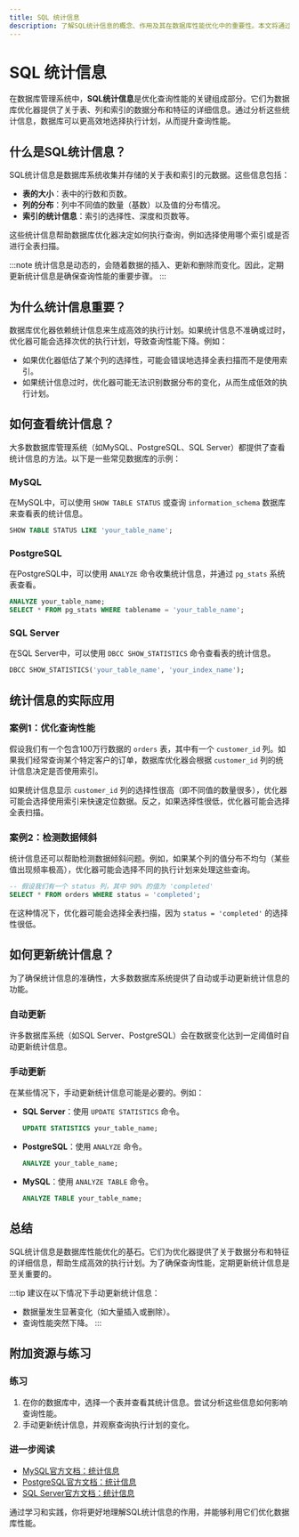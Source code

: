 ```yaml
---
title: SQL 统计信息
description: 了解SQL统计信息的概念、作用及其在数据库性能优化中的重要性。本文将通过示例和实际案例帮助初学者掌握SQL统计信息的基础知识。
---
```


# SQL 统计信息

在数据库管理系统中，**SQL统计信息**是优化查询性能的关键组成部分。它们为数据库优化器提供了关于表、列和索引的数据分布和特征的详细信息。通过分析这些统计信息，数据库可以更高效地选择执行计划，从而提升查询性能。

## 什么是SQL统计信息？

SQL统计信息是数据库系统收集并存储的关于表和索引的元数据。这些信息包括：

- **表的大小**：表中的行数和页数。
- **列的分布**：列中不同值的数量（基数）以及值的分布情况。
- **索引的统计信息**：索引的选择性、深度和页数等。

这些统计信息帮助数据库优化器决定如何执行查询，例如选择使用哪个索引或是否进行全表扫描。

:::note
统计信息是动态的，会随着数据的插入、更新和删除而变化。因此，定期更新统计信息是确保查询性能的重要步骤。
:::

## 为什么统计信息重要？

数据库优化器依赖统计信息来生成高效的执行计划。如果统计信息不准确或过时，优化器可能会选择次优的执行计划，导致查询性能下降。例如：

- 如果优化器低估了某个列的选择性，可能会错误地选择全表扫描而不是使用索引。
- 如果统计信息过时，优化器可能无法识别数据分布的变化，从而生成低效的执行计划。

## 如何查看统计信息？

大多数数据库管理系统（如MySQL、PostgreSQL、SQL Server）都提供了查看统计信息的方法。以下是一些常见数据库的示例：

### MySQL

在MySQL中，可以使用 `SHOW TABLE STATUS` 或查询 `information_schema` 数据库来查看表的统计信息。

```sql
SHOW TABLE STATUS LIKE 'your_table_name';
```

### PostgreSQL

在PostgreSQL中，可以使用 `ANALYZE` 命令收集统计信息，并通过 `pg_stats` 系统表查看。

```sql
ANALYZE your_table_name;
SELECT * FROM pg_stats WHERE tablename = 'your_table_name';
```

### SQL Server

在SQL Server中，可以使用 `DBCC SHOW_STATISTICS` 命令查看表的统计信息。

```sql
DBCC SHOW_STATISTICS('your_table_name', 'your_index_name');
```

## 统计信息的实际应用

### 案例1：优化查询性能

假设我们有一个包含100万行数据的 `orders` 表，其中有一个 `customer_id` 列。如果我们经常查询某个特定客户的订单，数据库优化器会根据 `customer_id` 列的统计信息决定是否使用索引。

如果统计信息显示 `customer_id` 列的选择性很高（即不同值的数量很多），优化器可能会选择使用索引来快速定位数据。反之，如果选择性很低，优化器可能会选择全表扫描。

### 案例2：检测数据倾斜

统计信息还可以帮助检测数据倾斜问题。例如，如果某个列的值分布不均匀（某些值出现频率极高），优化器可能会选择不同的执行计划来处理这些查询。

```sql
-- 假设我们有一个 status 列，其中 90% 的值为 'completed'
SELECT * FROM orders WHERE status = 'completed';
```

在这种情况下，优化器可能会选择全表扫描，因为 `status = 'completed'` 的选择性很低。

## 如何更新统计信息？

为了确保统计信息的准确性，大多数数据库系统提供了自动或手动更新统计信息的功能。

### 自动更新

许多数据库系统（如SQL Server、PostgreSQL）会在数据变化达到一定阈值时自动更新统计信息。

### 手动更新

在某些情况下，手动更新统计信息可能是必要的。例如：

- **SQL Server**：使用 `UPDATE STATISTICS` 命令。
  ```sql
  UPDATE STATISTICS your_table_name;
  ```

- **PostgreSQL**：使用 `ANALYZE` 命令。
  ```sql
  ANALYZE your_table_name;
  ```

- **MySQL**：使用 `ANALYZE TABLE` 命令。
  ```sql
  ANALYZE TABLE your_table_name;
  ```

## 总结

SQL统计信息是数据库性能优化的基石。它们为优化器提供了关于数据分布和特征的详细信息，帮助生成高效的执行计划。为了确保查询性能，定期更新统计信息是至关重要的。

:::tip
建议在以下情况下手动更新统计信息：
- 数据量发生显著变化（如大量插入或删除）。
- 查询性能突然下降。
:::

## 附加资源与练习

### 练习

1. 在你的数据库中，选择一个表并查看其统计信息。尝试分析这些信息如何影响查询性能。
2. 手动更新统计信息，并观察查询执行计划的变化。

### 进一步阅读

- [MySQL官方文档：统计信息](https://dev.mysql.com/doc/refman/8.0/en/statistics.html)
- [PostgreSQL官方文档：统计信息](https://www.postgresql.org/docs/current/planner-stats.html)
- [SQL Server官方文档：统计信息](https://docs.microsoft.com/en-us/sql/relational-databases/statistics/statistics)

通过学习和实践，你将更好地理解SQL统计信息的作用，并能够利用它们优化数据库性能。